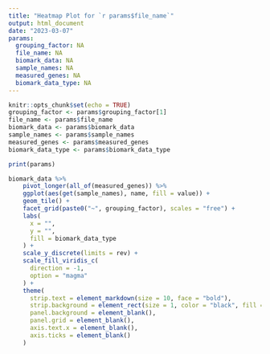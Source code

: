```yaml
---
title: "Heatmap Plot for `r params$file_name`"
output: html_document
date: "2023-03-07"
params:
  grouping_factor: NA
  file_name: NA
  biomark_data: NA
  sample_names: NA
  measured_genes: NA
  biomark_data_type: NA
---
```


```r
knitr::opts_chunk$set(echo = TRUE)
grouping_factor <- params$grouping_factor[1]
file_name <- params$file_name
biomark_data <- params$biomark_data
sample_names <- params$sample_names
measured_genes <- params$measured_genes
biomark_data_type <- params$biomark_data_type
```

```r
print(params)
```


```r
biomark_data %>%
    pivot_longer(all_of(measured_genes)) %>%
    ggplot(aes(get(sample_names), name, fill = value)) +
    geom_tile() +
    facet_grid(paste0("~", grouping_factor), scales = "free") +
    labs(
      x = "",
      y = "",
      fill = biomark_data_type
    ) +
    scale_y_discrete(limits = rev) +
    scale_fill_viridis_c(
      direction = -1,
      option = "magma"
    ) +
    theme(
      strip.text = element_markdown(size = 10, face = "bold"),
      strip.background = element_rect(size = 1, color = "black", fill = NA),
      panel.background = element_blank(),
      panel.grid = element_blank(),
      axis.text.x = element_blank(),
      axis.ticks = element_blank()
    )
```

